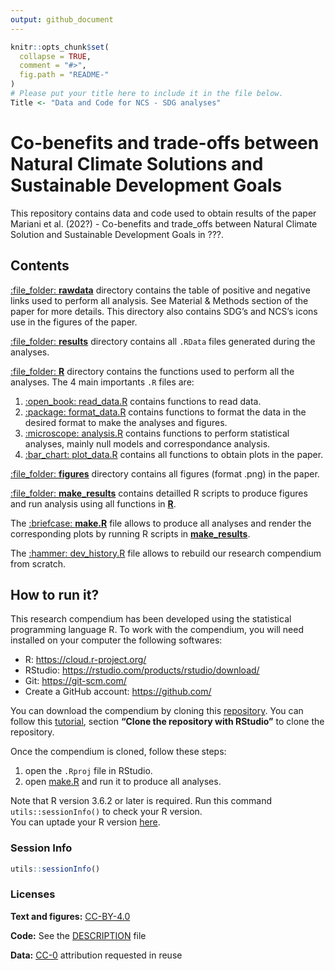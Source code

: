 ```yaml
---
output: github_document
---
```


<!-- README.md is generated from README.Rmd. Please edit that file -->

```r
knitr::opts_chunk$set(
  collapse = TRUE,
  comment = "#>",
  fig.path = "README-"
)
# Please put your title here to include it in the file below.
Title <- "Data and Code for NCS - SDG analyses"
```

# Co-benefits and trade-offs between Natural Climate Solutions and Sustainable Development Goals

This repository contains data and code used to obtain results of the paper Mariani et al. (202?) - Co-benefits and trade_offs between Natural Climate Solution and Sustainable Development Goals in ???.

## Contents

[:file_folder: **rawdata**](rawdata/) directory contains the table of positive and negative links used to perform all analysis. See Material & Methods section of the paper for more details. This directory also contains SDG's and NCS's icons use in the figures of the paper. 

[:file_folder: **results**](results/) directory contains all `.RData` files generated during the analyses.

[:file_folder: **R**](R/) directory contains the functions used to perform all the analyses. The 4 main importants `.R` files are:

1. [:open_book: read_data.R](R/read_data.R) contains functions to read data. 
2. [:package: format_data.R](R/format_data.R) contains functions to format the data in the desired format to make the analyses and figures.
3. [:microscope: analysis.R](R/analysis.R) contains functions to perform statistical analyses, mainly null models and correspondance analysis.
4. [:bar_chart: plot_data.R](R/plot_data.R) contains all functions to obtain plots in the paper.

[:file_folder: **figures**](figures/) directory contains all figures (format .png) in the paper.

[:file_folder: **make_results**](make_results/) contains detailled R scripts to produce figures and run analysis using all functions in [**R**](R/).

The [:briefcase: **make.R**](make.R) file allows to produce all analyses and render the corresponding plots by running R scripts in [**make_results**](make_results/).

The [:hammer: dev_history.R](dev_history.R) file allows to rebuild our research compendium from scratch.

## How to run it?

This research compendium has been developed using the statistical programming language R. To work with the compendium, you will need installed on your computer the following softwares:

* R: [https://cloud.r-project.org/](https://cloud.r-project.org/) 
* RStudio: [https://rstudio.com/products/rstudio/download/](https://rstudio.com/products/rstudio/download/)
* Git: [https://git-scm.com/](https://git-scm.com/)
* Create a GitHub account: [https://github.com/](https://github.com/)

You can download the compendium by cloning this [repository](https://github.com/GaelMariani/NCSSDGproj). You can follow this [tutorial](https://resources.github.com/whitepapers/github-and-rstudio/#:~:text=Clone%20the%20repository%20with%20RStudio&text=Click%20the%20Copy%20to%20clipboard,the%20Project%20directory%20name%20field.), section **"Clone the repository with RStudio"** to clone the repository. <br>

Once the compendium is cloned, follow these steps:

  1. open the `.Rproj` file in RStudio.
  2. open [make.R](make.R) and run it to produce all analyses.
  
Note that R version 3.6.2 or later is required. Run this command `utils::sessionInfo()` to check your R version. <br> You can uptade your R version [here](https://cran.r-project.org).
  
  
### Session Info
```r
utils::sessionInfo()
```

  
### Licenses
**Text and figures:**  [CC-BY-4.0](http://creativecommons.org/licenses/by/4.0/)

**Code:** See the [DESCRIPTION](DESCRIPTION) file

**Data:** [CC-0](http://creativecommons.org/publicdomain/zero/1.0/) attribution requested in reuse


